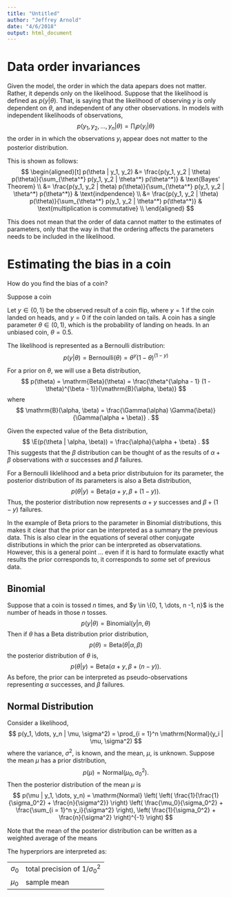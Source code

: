 ```yaml
---
title: "Untitled"
author: "Jeffrey Arnold"
date: "4/6/2018"
output: html_document
---
```


# Data order invariances

Given the model, the order in which the data apepars does not matter.
Rather, it depends only on the likelihood.
Suppose that the likelihood is defined as $p(y | \theta)$. 
That, is saying that the likelihood of observing $y$ is only dependent on $\theta$, and independent of any other observations.
In models with independent likelihoods of observations,
$$
p(y_1, y_2, \dots, y_n | \theta) = \prod_i p(y_i | \theta)
$$
the order in in which the observations $y_i$ appear does not matter to the posterior distribution.

This is shown as follows:
$$
\begin{aligned}[t]
p(\theta | y_1, y_2) &= \frac{p(y_1, y_2 | 
\theta) p(\theta)}{\sum_{\theta^*} p(y_1, y_2 | \theta^*) p(\theta^*)} & \text{Bayes' Theorem} \\
&= \frac{p(y_1, y_2 | 
theta) p(\theta)}{\sum_{\theta^*} p(y_1, y_2 | \theta^*) p(\theta^*)} & \text{indpendence} \\
&= \frac{p(y_1, y_2 | 
\theta) p(\theta)}{\sum_{\theta^*} p(y_1, y_2 | \theta^*) p(\theta^*)} & \text{multiplication is commutative} \\
\end{aligned}
$$

This does not mean that the order of data cannot matter to the estimates of parameters, only that the way in that the ordering affects the parameters needs to be included in the likelihood.

# Estimating the bias in a coin

How do you find the bias of a coin? 

Suppose a coin 

Let $y \in \{0, 1\}$ be the observed result of a coin flip, where $y = 1$ if the coin landed on heads, and $y = 0$ if the coin landed on tails.
A coin has a single parameter $\theta \in (0, 1)$, which is the probability of landing on heads.
In an unbiased coin, $\theta = 0.5$.

The likelihood is represented as a Bernoulli distribution:
$$
p(y | \theta) = \mathrm{Bernoulli}(\theta) = \theta^y (1 - \theta)^{(1 - y)}
$$

For a prior on $\theta$, we will use a Beta distribution,
$$
p(\theta) = \mathrm{Beta}(\theta) = \frac{\theta^{\alpha - 1} (1 - \theta)^{\beta - 1}}{\mathrm{B}(\alpha, \beta)}
$$
where
$$
\mathrm{B}(\alpha, \beta) = \frac{\Gamma(\alpha) \Gamma(\beta)}{\Gamma(\alpha + \beta)} .
$$

Given the expected value of the Beta distribution,
$$
\E(p(\theta | \alpha, \beta)) = \frac{\alpha}{\alpha + \beta} .
$$
This suggests that the $\beta$ distribution can be thought of as the results of $\alpha + \beta$ observations with $\alpha$ successes and $\beta$ failures.

For a Bernoulli liklelihood and a beta prior distributuion for its parameter, the posterior distribution of its parameters is also a Beta distribution,
$$
p(\theta | y) = \mathrm{Beta}(\alpha + y, \beta + (1 - y)) .
$$
Thus, the posterior distribution now represents $\alpha + y$ successes and $\beta + (1 - y)$ failures.

In the example of Beta priors to the parameter in Binomial distributions, this makes it clear that the prior can be interpreted as a summary the previous data. 
This is also clear in the equations of several other conjugate distributions in which the prior can be interpreted as observatations.
However, this is a general point ... even if it is hard to formulate exactly what results the prior corresponds to, it corresponds to *some* set of previous data.

## Binomial

Suppose that a coin is tossed $n$ times, and $y \in \{0, 1, \dots, n -1, n}$ is the number of heads in those $n$ tosses.
$$
p(y | \theta) = \mathrm{Binomial}(y | n, \theta)
$$
Then if $\theta$ has a Beta distribution prior distribution,
$$
p(\theta) = \mathrm{Beta}(\theta | \alpha, \beta)
$$
the posterior distribution of $\theta$ is,
$$
p(\theta | y) = \mathrm{Beta}(\alpha + y, \beta + (n - y)).
$$
As before, the prior can be interpreted as pseudo-observations representing $\alpha$ successes, and $\beta$ failures.

## Normal Distribution

Consider a likelihood,
$$
p(y_1, \dots, y_n | \mu, \sigma^2) = \prod_{i = 1}^n \mathrm{Normal}(y_i | \mu, \sigma^2)
$$
where the variance, $\sigma^2$, is known, and the mean, $\mu$, is unknown.
Suppose the mean $\mu$ has a prior distribution,
$$
p(\mu) = \mathrm{Normal}(\mu_0, \sigma_0^2).
$$
Then the posterior distribution of the mean $\mu$ is
$$
p(\mu | y_1, \dots, y_n) = \mathrm{Normal}
\left( 
  \left(
    \frac{1}{\frac{1}{\sigma_0^2} + 
    \frac{n}{\sigma^2}} 
  \right)
  \left(
    \frac{\mu_0}{\sigma_0^2} + 
    \frac{\sum_{i = 1}^n y_i}{\sigma^2} 
  \right),
  \left(
    \frac{1}{\sigma_0^2} +
    \frac{n}{\sigma^2}
  \right)^{-1}
\right)
$$

Note that the mean of the posterior distribution can be written as a weighted average of the means


The hyperpriors are interpreted as:

----------- ------------------------------------------------------------
$\sigma_0$  total precision of $1 / \sigma_0^2$
$\mu_0$     sample mean
----------- ------------------------------------------------------------



